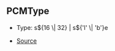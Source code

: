 ## PCMType

- Type: s\$\{16 \\| 32} \| s\$\{'l' \\| 'b'}e

- [Source](https://github.com/Androz2091/discord-player/blob/5a3437b/packages/equalizer/src/utils/PCMTransformer.ts#L3)